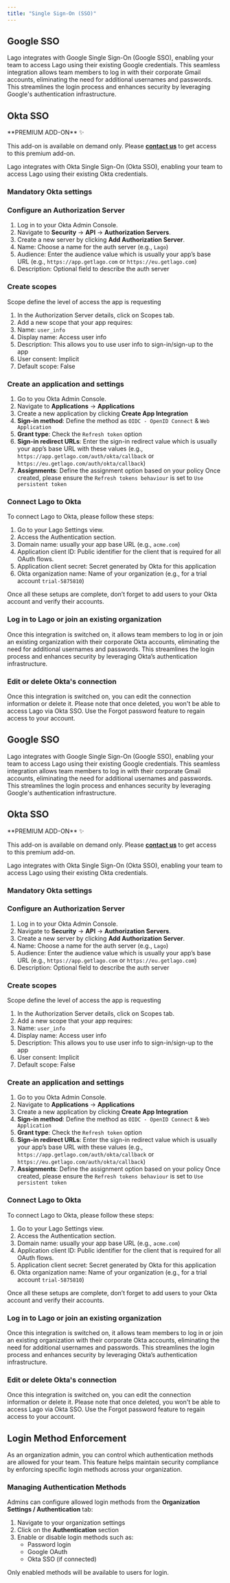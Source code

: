 ```yaml
---
title: "Single Sign-On (SSO)"
---
```


## Google SSO

Lago integrates with Google Single Sign-On (Google SSO), enabling your team to access Lago using their existing Google credentials.
This seamless integration allows team members to log in with their corporate Gmail accounts, eliminating the need for additional usernames and passwords.
This streamlines the login process and enhances security by leveraging Google's authentication infrastructure.

## Okta SSO

<Info>
  **PREMIUM ADD-ON** ✨

  This add-on is available on demand only. Please [**contact us**](mailto:hello@getlago.com) to get access to this premium add-on.
</Info>

Lago integrates with Okta Single Sign-On (Okta SSO), enabling your team to access Lago using their existing Okta credentials.

### Mandatory Okta settings

### Configure an Authorization Server

1. Log in to your Okta Admin Console.
2. Navigate to **Security** → **API** → **Authorization Servers**.
3. Create a new server by clicking **Add Authorization Server**.
4. Name: Choose a name for the auth server (e.g., `Lago`)
5. Audience: Enter the audience value which is usually your app’s base URL (e.g., `https://app.getlago.com` or `https://eu.getlago.com`)
6. Description: Optional field to describe the auth server

### Create scopes

Scope define the level of access the app is requesting

1. In the Authorization Server details, click on Scopes tab.
2. Add a new scope that your app requires:
3. Name: `user_info`
4. Display name: Access user info
5. Description: This allows you to use user info to sign-in/sign-up to the app
6. User consent: Implicit
7. Default scope: False

### Create an application and settings

1. Go to you Okta Admin Console.
2. Navigate to **Applications** → **Applications**
3. Create a new application by clicking **Create App Integration**
4. **Sign-in method**: Define the method as `OIDC - OpenID Connect` & `Web Application`
5. **Grant type**: Check the `Refresh token` option
6. **Sign-in redirect URLs**: Enter the sign-in redirect value which is usually your app’s base URL with these values (e.g., `https://app.getlago.com/auth/okta/callback` or `https://eu.getlago.com/auth/okta/callback`)
7. **Assignments**: Define the assignment option based on your policy
   Once created, please ensure the `Refresh tokens behaviour` is set to `Use persistent token`

### Connect Lago to Okta

To connect Lago to Okta, please follow these steps:

1. Go to your Lago Settings view.
2. Access the Authentication section.
3. Domain name: usually your app base URL (e.g., `acme.com`)
4. Application client ID: Public identifier for the client that is required for all OAuth flows.
5. Application client secret: Secret generated by Okta for this application
6. Okta organization name: Name of your organization (e.g., for a trial account `trial-5875810`)

Once all these setups are complete, don’t forget to add users to your Okta account and verify their accounts.

### Log in to Lago or join an existing organization

Once this integration is switched on, it allows team members to log in or join an existing organization with their corporate Okta accounts, eliminating the need for additional usernames and passwords. This streamlines the login process and enhances security by leveraging Okta’s authentication infrastructure.

### Edit or delete Okta's connection

Once this integration is switched on, you can edit the connection information or delete it. Please note that once deleted, you won't be able to access Lago via Okta SSO. Use the Forgot password feature to regain access to your account.

## Google SSO

Lago integrates with Google Single Sign-On (Google SSO), enabling your team to access Lago using their existing Google credentials. This seamless integration allows team members to log in with their corporate Gmail accounts, eliminating the need for additional usernames and passwords. This streamlines the login process and enhances security by leveraging Google's authentication infrastructure.

## Okta SSO

<Info>
  **PREMIUM ADD-ON** ✨

  This add-on is available on demand only. Please [**contact us**](mailto:hello@getlago.com) to get access to this premium add-on.
</Info>

Lago integrates with Okta Single Sign-On (Okta SSO), enabling your team to access Lago using their existing Okta credentials.

### Mandatory Okta settings

### Configure an Authorization Server

1. Log in to your Okta Admin Console.
2. Navigate to **Security** → **API** → **Authorization Servers**.
3. Create a new server by clicking **Add Authorization Server**.
4. Name: Choose a name for the auth server (e.g., `Lago`)
5. Audience: Enter the audience value which is usually your app’s base URL (e.g., `https://app.getlago.com` or `https://eu.getlago.com`)
6. Description: Optional field to describe the auth server

### Create scopes

Scope define the level of access the app is requesting

1. In the Authorization Server details, click on Scopes tab.
2. Add a new scope that your app requires:
3. Name: `user_info`
4. Display name: Access user info
5. Description: This allows you to use user info to sign-in/sign-up to the app
6. User consent: Implicit
7. Default scope: False

### Create an application and settings

1. Go to you Okta Admin Console.
2. Navigate to **Applications** → **Applications**
3. Create a new application by clicking **Create App Integration**
4. **Sign-in method**: Define the method as `OIDC - OpenID Connect` & `Web Application`
5. **Grant type**: Check the `Refresh token` option
6. **Sign-in redirect URLs**: Enter the sign-in redirect value which is usually your app’s base URL with these values (e.g., `https://app.getlago.com/auth/okta/callback` or `https://eu.getlago.com/auth/okta/callback`)
7. **Assignments**: Define the assignment option based on your policy Once created, please ensure the `Refresh tokens behaviour` is set to `Use persistent token`

### Connect Lago to Okta

To connect Lago to Okta, please follow these steps:

1. Go to your Lago Settings view.
2. Access the Authentication section.
3. Domain name: usually your app base URL (e.g., `acme.com`)
4. Application client ID: Public identifier for the client that is required for all OAuth flows.
5. Application client secret: Secret generated by Okta for this application
6. Okta organization name: Name of your organization (e.g., for a trial account `trial-5875810`)

Once all these setups are complete, don’t forget to add users to your Okta account and verify their accounts.

### Log in to Lago or join an existing organization

Once this integration is switched on, it allows team members to log in or join an existing organization with their corporate Okta accounts, eliminating the need for additional usernames and passwords. This streamlines the login process and enhances security by leveraging Okta’s authentication infrastructure.

### Edit or delete Okta's connection

Once this integration is switched on, you can edit the connection information or delete it. Please note that once deleted, you won't be able to access Lago via Okta SSO. Use the Forgot password feature to regain access to your account.

## Login Method Enforcement

As an organization admin, you can control which authentication methods are allowed for your team. This feature helps maintain security compliance by enforcing specific login methods across your organization.

### Managing Authentication Methods

Admins can configure allowed login methods from the **Organization Settings / Authentication** tab:

1. Navigate to your organization settings
2. Click on the **Authentication** section
3. Enable or disable login methods such as:
   - Password login
   - Google OAuth
   - Okta SSO (if connected)

Only enabled methods will be available to users for login.